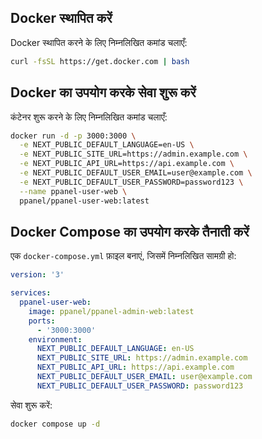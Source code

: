 ## Docker स्थापित करें

Docker स्थापित करने के लिए निम्नलिखित कमांड चलाएँ:

```bash
curl -fsSL https://get.docker.com | bash
```

## Docker का उपयोग करके सेवा शुरू करें

कंटेनर शुरू करने के लिए निम्नलिखित कमांड चलाएँ:

```bash
docker run -d -p 3000:3000 \
  -e NEXT_PUBLIC_DEFAULT_LANGUAGE=en-US \
  -e NEXT_PUBLIC_SITE_URL=https://admin.example.com \
  -e NEXT_PUBLIC_API_URL=https://api.example.com \
  -e NEXT_PUBLIC_DEFAULT_USER_EMAIL=user@example.com \
  -e NEXT_PUBLIC_DEFAULT_USER_PASSWORD=password123 \
  --name ppanel-user-web \
  ppanel/ppanel-user-web:latest
```

## Docker Compose का उपयोग करके तैनाती करें

एक `docker-compose.yml` फ़ाइल बनाएं, जिसमें निम्नलिखित सामग्री हो:

```yaml
version: '3'

services:
  ppanel-user-web:
    image: ppanel/ppanel-admin-web:latest
    ports:
      - '3000:3000'
    environment:
      NEXT_PUBLIC_DEFAULT_LANGUAGE: en-US
      NEXT_PUBLIC_SITE_URL: https://admin.example.com
      NEXT_PUBLIC_API_URL: https://api.example.com
      NEXT_PUBLIC_DEFAULT_USER_EMAIL: user@example.com
      NEXT_PUBLIC_DEFAULT_USER_PASSWORD: password123
```

सेवा शुरू करें:

```bash
docker compose up -d
```



<Giscus />
